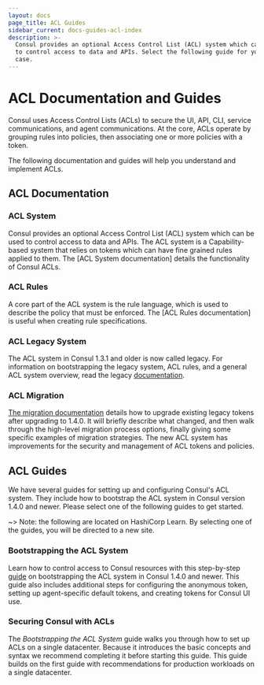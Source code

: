 ```yaml
---
layout: docs
page_title: ACL Guides
sidebar_current: docs-guides-acl-index
description: >-
  Consul provides an optional Access Control List (ACL) system which can be used
  to control access to data and APIs. Select the following guide for your use
  case.
---
```


# ACL Documentation and Guides

Consul uses Access Control Lists (ACLs) to secure the UI, API, CLI, service communications, and agent communications. At the core, ACLs operate by grouping rules into policies, then associating one or more policies with a token.

The following documentation and guides will help you understand and implement
ACLs.

## ACL Documentation

### ACL System

Consul provides an optional Access Control List (ACL) system which can be used to control access to data and APIs. The ACL system is a Capability-based system that relies on tokens which can have fine grained rules applied to them. The [ACL System documentation] details the functionality of Consul ACLs.

### ACL Rules

A core part of the ACL system is the rule language, which is used to describe the policy that must be enforced. The [ACL Rules documentation] is useful
when creating rule specifications.

### ACL Legacy System

The ACL system in Consul 1.3.1 and older is now called legacy. For information on bootstrapping the legacy system, ACL rules, and a general ACL system overview, read the legacy [documentation](/docs/acl/acl-legacy).

### ACL Migration

[The migration documentation](/docs/acl/acl-migrate-tokens) details how to upgrade
existing legacy tokens after upgrading to 1.4.0. It will briefly describe what changed, and then walk through the high-level migration process options, finally giving some specific examples of migration strategies. The new ACL system has improvements for the security and management of ACL tokens and policies.

## ACL Guides

We have several guides for setting up and configuring Consul's ACL system. They include how to bootstrap the ACL system in Consul version 1.4.0 and newer. Please select one of the following guides to get started.

~> Note: the following are located on HashiCorp Learn. By selecting
one of the guides, you will be directed to a new site.

### Bootstrapping the ACL System

Learn how to control access to Consul resources with this step-by-step [guide](https://learn.hashicorp.com/consul/advanced/day-1-operations/acl-guide) on bootstrapping the ACL system in Consul 1.4.0 and newer. This guide also includes additional steps for configuring the anonymous token, setting up agent-specific default tokens, and creating tokens for Consul UI use.

### Securing Consul with ACLs

The _Bootstrapping the ACL System_ guide walks you through how to set up ACLs on a single datacenter. Because it introduces the basic concepts and syntax we recommend completing it before starting this guide. This guide builds on the first guide with recommendations for production workloads on a single datacenter.
